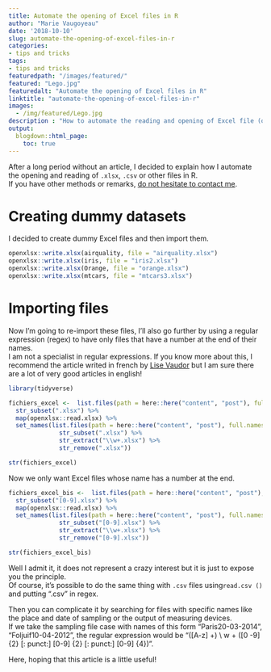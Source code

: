 ```yaml
---
title: Automate the opening of Excel files in R
author: "Marie Vaugoyeau"
date: '2018-10-10'
slug: automate-the-opening-of-excel-files-in-r
categories:
- tips and tricks
tags:
- tips and tricks
featuredpath: "/images/featured/"
featured: "Lego.jpg"
featuredalt: "Automate the opening of Excel files in R"
linktitle: "automate-the-opening-of-excel-files-in-r"
images: 
  - /img/featured/Lego.jpg  
description : "How to automate the reading and opening of Excel file (or csv or other) in R" 
output:
  blogdown::html_page:
    toc: true
---
```

  
After a long period without an article, I decided to explain how I automate the opening and reading of `.xlsx`, `.csv` or other files in R.  
If you have other methods or remarks, [do not hesitate to contact me](https://mvaugoyeau.netlify.com/contact/).  
  
# Creating dummy datasets  
I decided to create dummy Excel files and then import them.  
  
```r

openxlsx::write.xlsx(airquality, file = "airquality.xlsx")
openxlsx::write.xlsx(iris, file = "iris2.xlsx")
openxlsx::write.xlsx(Orange, file = "orange.xlsx")
openxlsx::write.xlsx(mtcars, file = "mtcars3.xlsx")

```
  
# Importing files  
Now I'm going to re-import these files, I'll also go further by using a regular expression (regex) to have only files that have a number at the end of their names.  
I am not a specialist in regular expressions. If you know more about this, I recommend the article writed in french by [Lise Vaudor](http://perso.ens-lyon.fr/lise.vaudor/strings-et-expressions-regulieres/) but I am sure there are a lot of very good articles in english!    
  
```r
library(tidyverse)

fichiers_excel <-  list.files(path = here::here("content", "post"), full.names=TRUE) %>% 
  str_subset(".xlsx") %>% 
  map(openxlsx::read.xlsx) %>% 
  set_names(list.files(path = here::here("content", "post"), full.names=TRUE) %>%
              str_subset(".xlsx") %>% 
              str_extract("\\w+.xlsx") %>% 
              str_remove(".xlsx"))

str(fichiers_excel)
```
  
Now we only want Excel files whose name has a number at the end.  
  
```r

fichiers_excel_bis <-  list.files(path = here::here("content", "post"), full.names=TRUE) %>% 
  str_subset("[0-9].xlsx") %>% 
  map(openxlsx::read.xlsx) %>% 
  set_names(list.files(path = here::here("content", "post"), full.names=TRUE) %>%
              str_subset("[0-9].xlsx") %>% 
              str_extract("\\w+.xlsx") %>% 
              str_remove("[0-9].xlsx"))

str(fichiers_excel_bis)
```
  
Well I admit it, it does not represent a crazy interest but it is just to expose you the principle.  
Of course, it's possible to do the same thing with `.csv` files using`read.csv ()` and putting ".csv" in regex.  
  
Then you can complicate it by searching for files with specific names like the place and date of sampling or the output of measuring devices.  
If we take the sampling file case with names of this form "Paris20-03-2014", "Foljuif10-04-2012", the regular expression would be "([A-z] +) \\ w + ([0 -9] {2} [: punct:] [0-9] {2} [: punct:] [0-9] {4})".    
  
Here, hoping that this article is a little useful!  
  
